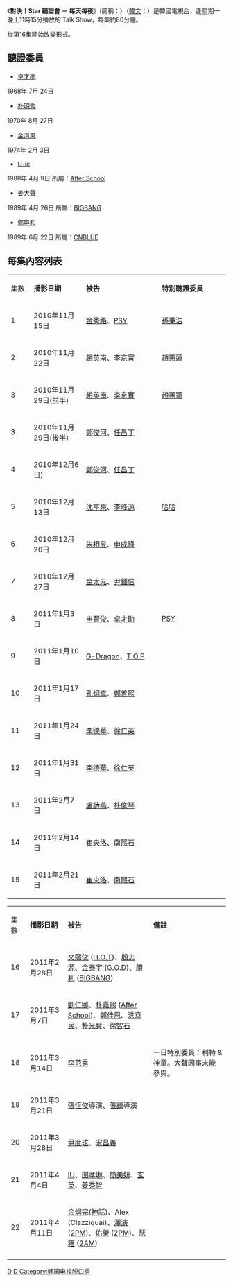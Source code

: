 {{unreferenced|time=2011-04-15T06:42:33+00:00}}
{{電視節目信息框
| 顏色       = 
| 名稱       = 每天每夜
| 韓文名稱   = {{lang|kr|밤이면 밤마다}}
| 圖片       = [[File:Night_After_Night_Logo.jpg|260px]]
| 類型       = 韓國綜藝
| 主持       = [[卓在勛|卓在勛]]、[[朴明洙|朴明秀]]、[[金濟東|金濟東]]、[[UIE|UIE]]、[[大聲|姜大聲]]、[[鄭容和|鄭容和]]

| 地區       = {{KOR}}
| 語言       = [[韓語|韓語]]
| 製片人     = [[SBS_(韓國)|SBS]]
| 監製       = 
| 編審       = 
| 每集長     = 約80分鐘
| 頻道       = SBS
| 電視網     = 
| 電視臺     = SBS
| 視頻制式   = 
| 音頻制式   = 
| 首播國家   = 韓國
| 首播地區   = 
| 開始       = 2010年11月15日
| 結束       = 2011年7月4日
| imdb_id    = 
| tv_com_id  = 
}}
《'''對決！Star 聽證會 － 每天每夜'''》(簡稱：{{lang|zh|每天每夜}}）（[[韓语|韓文]]：{{lang|ko|'''밤이면 밤마다'''}}）是韓國{{lang|en|[[SBS_(韓國)|SBS]]}}電視台，逢星期一晚上11時15分播放的 Talk Show，每集約80分鐘。

從第16集開始改變形式。


==聽證委員==
*[[卓才勛|卓才勛]]
1968年 7月 24日

*[[朴明洙|朴明秀]]
1970年 8月 27日

*[[金濟東|金濟東]]
1974年 2月 3日

*[[U-ie|U-ie]]
1988年 4月 9日
所屬：[[After_School|After School]]

*[[大聲|姜大聲]]
1989年 4月 26日
所屬：[[BIGBANG|BIGBANG]]

*[[鄭容和|鄭容和]]
1989年 6月 22日
所屬：[[CNBLUE|CNBLUE]]

==每集內容列表==

{|class="wikitable" width="100%" style="font-size:90%;"
|- style="background:cornflowerblue; color:white" align=center
|style="width:2%"|集數||style="width:8%"|'''播影日期'''||style="width:11%"|'''被告'''||style="width:12%"|'''特別聽證委員'''
|-
|  1||2010年11月15日||[[金秀路|金秀路]]、[[PSY|PSY]]||[[孫秉浩|孫秉浩]]
|-
|  2||2010年11月22日||[[趙英南|趙英南]]、[[李京實|李京實]]||[[趙蕙蓮|趙蕙蓮]]
|-
|  3||2010年11月29日(前半)||[[趙英南|趙英南]]、[[李京實|李京實]]||[[趙蕙蓮|趙蕙蓮]]
|-
|  3||2010年11月29日(後半)||[[鄭俊河|鄭俊河]]、[[任昌丁|任昌丁]]||
|-
|  4||2010年12月6日)||[[鄭俊河|鄭俊河]]、[[任昌丁|任昌丁]]||
|-
|  5||2010年12月13日||[[沈亨來|沈亨來]]、[[李峰源|李峰源]]||[[哈哈|哈哈]]
|-
|  6||2010年12月20日||[[朱相昱|朱相昱]]、[[申成祿|申成祿]]||
|-
|  7||2010年12月27日||[[金太元|金太元]]、[[尹鍾信|尹鍾信]]||
|-
|  8||2011年1月3日||[[申賢俊|申賢俊]]、[[卓才勛|卓才勛]]||[[PSY|PSY]]
|-
|  9||2011年1月10日||[[G-Dragon|G-Dragon]]、[[T.O.P.|T.O.P]]||
|-
|  10||2011年1月17日||[[孔炯真|孔炯真]]、[[鄭善熙|鄭善熙]]||
|-
|  11||2011年1月24日||[[李德華|李德華]]、[[徐仁英|徐仁英]]||
|-
|  12||2011年1月31日||[[李德華|李德華]]、[[徐仁英|徐仁英]]||
|-
|  13||2011年2月7日||[[盧詩燕|盧詩燕]]、[[朴俊琴|朴俊琴]]||
|-
|  14||2011年2月14日||[[崔央洛|崔央洛]]、[[南熙石|南熙石]]||
|-
|  15||2011年2月21日||[[崔央洛|崔央洛]]、[[南熙石|南熙石]]||
|}

{|class="wikitable" width="100%" style="font-size:90%;"
|- style="background:cornflowerblue; color:white" align=center
|style="width:2%"|集數||style="width:8%"|'''播影日期'''||style="width:20%"|'''被告'''||style="width:20%"|'''備註'''
|-
|  16||2011年2月28日||[[文熙俊|文熙俊]] ([[H.O.T|H.O.T]])、[[殷志源|殷志源]]、[[金泰宇|金泰宇]] ([[G.O.D|G.O.D]])、[[勝利_(歌手)|勝利]] ([[BIGBANG|BIGBANG]])||
|-
|  17||2011年3月7日||[[劉仁娜|劉仁娜]]、[[朴嘉熙|朴嘉熙]] ([[After_School|After School]])、[[鄭佳恩|鄭佳恩]]、[[洪京民|洪京民]]、[[朴光賢|朴光賢]]、[[徐智石|徐智石]]||
|-
|  18||2011年3月14日||[[李范秀|李范秀]]||一日特別委員：利特 & 神童。大聲因事未能參與。
|-
|  19||2011年3月21日||[[張恆俊|張恆俊]]導演、[[張鎮|張鎮]]導演||
|-
|  20||2011年3月28日||[[尹度玹|尹度玹]]、[[宋昌義|宋昌義]]||
|-
|  21||2011年4月4日||[[IU|IU]]、[[閔孝琳|閔孝琳]]、[[簡美妍|簡美妍]]、[[玄英|玄英]]、[[姜秀智|姜秀智]]||
|-
|  22||2011年4月11日||[[金烔完|金烔完]]([[神話|神話]])、Alex (Clazziquai)、[[澤演|澤演]] ([[2PM|2PM]])、[[佑榮|佑榮]] ([[2PM|2PM]])、[[瑟雍|瑟雍]] ([[2AM|2AM]])||
|-

|}

[[Category:韓國綜藝節目|D]]
[[Category:韓國電視節目|D]]
[[Category:韩国电视脱口秀|Category:韩国电视脱口秀]]